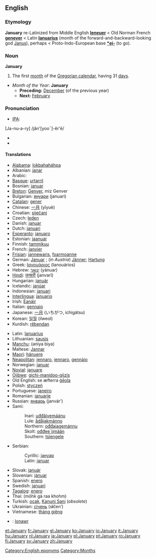 ==English==
===Etymology===
'''January''' re-Latinized from Middle English '''[[Ieneuer]]''' < Old Norman French '''[[genever]]''' < Latin '''[[Ianuarius]]''' (month of the forward-and-backward-looking god [[Janus]]), perhaps < Proto-Indo-European base '''[[*ei-]]''' (to go).

===Noun===
'''January'''
#The first [[month]] of the [[Gregorian calendar]], having 31 [[day]]s.

*''Month of the Year:'' '''January'''
**'''Preceding:''' [[December]] (of the previous year)
**'''Next:''' [[February]]

===Pronunciation===
*[[w:international phonetic alphabet|IPA]]: {{unicode|/ˈʤænjʊəɹɪ/}}
[Ja-nu-a-ry] /jăn'[yooˉ]-ĕr'ē/
*{{SAMPA|/"dZ{nju@ri/}}
*{{audio|en-us-January.ogg|Audio (US)}}

====Translations====
{{top}}
*[[Alabama]]: [[lokbahaháhpa]]
*Albanian: [[janar]]
*Arabic: {{ARchar|[[يناير|يَنَايِر]]}} {{IPAchar|(yanáːyir)}} {{m}}
*[[Basque]]: [[urtarril]]
*Bosnian: [[januar#Bosnian|januar]] {{m}}
*[[Breton]]: [[Genver]], miz Genver
*Bulgarian: [[януари]] (januari) {{m}}
*[[Catalan]]: [[gener]] {{m}}
*Chinese: [[一月]] (yīyuè)
*Croatian: [[siječanj]]
*Czech: [[leden]] {{m}}
*Danish: [[januar#Danish|januar]]
*Dutch: [[januari]] {{m}}
*[[Esperanto]]: [[januaro]]
*Estonian: [[jaanuar]]
*Finnish: [[tammikuu]]
*French: [[janvier]] {{m}}
*[[Frisian]]: [[jannewaris]], [[foarmoanne]]
*German: [[Januar]] {{m}}; (''in Austria'') [[Jänner]]; [[Hartung]] {{m}}
*Greek: [[Ιανουάριος]] (Ianouários) {{m}}
*Hebrew: [[ינואר]] (yánuar)
*[[Hindi]]: [[जनवरी]] (janvarī)
*Hungarian: [[január]]
*Icelandic: [[janúar]]
*Indonesian: [[januari]]
*[[Interlingua]]: [[januario]]
*Irish: [[Eanáir]]
*Italian: [[gennaio]] {{m}}
*Japanese: [[一月]] (いちがつ, ichigátsu)
*Korean: [[일월]] (ilweol)
*Kurdish: [[rêbendan]]
{{mid}}
*Latin: [[Ianuarius]] {{m}}
*Lithuanian: [[sausis]] {{m}}
*[[Manchu]]: (aniya biya)
*Maltese: [[Jannar]]
*[[Maori]]: [[hänuere]]
*[[Neapolitan]]: [[jennaro]], [[iennaro]], [[gennàio]]
*Norwegian: [[januar]]
*[[Novial]]: [[januare]]
*[[Ojibwe]]: [[gichi-manidoo-giizis]]
*Old English: se æfterra [[geola|ġēola]] {{m}}
*Polish: [[styczeń]]
*Portuguese: [[janeiro]]
*Romanian: [[ianuarie]]
*Russian: [[январь]] (janvár’) {{m}}
*Sami:
*:Inari: [[uđđâivemáánu]]
*:Lule: [[ådåjakmánno]]
*:Northern: [[ođđajagemánnu]]
*:Skolt: [[ođđeeˊjjmään]]
*:Southern: [[tsïengele]]
*Serbian:
*:Cyrillic: [[јануар#Serbian|јануар]] {{m}}
*:Latin: [[januar#Serbian|januar]] {{m}}
*Slovak: [[január]] {{m}}
*Slovenian: [[jánuar]] {{m}}
*Spanish: [[enero]]
*Swedish: [[januari]]
*[[Tagalog]]: [[enero#Tagalog|enero]]
*Thai: {{THchar|[[มกราคม]]}} (mōhk gà raa khohm)
*Turkish: [[ocak]], [[Kanuni Sani]] (''obsolete'')
*Ukrainian: [[cічень]] (s'''i'''čen’)
*Vietnamese: [[tháng giêng]]
*{{cy}}: [[Ionawr]] {{f}}
{{bottom}}

[[Category:English eponyms]]
[[Category:Months]]

[[et:January]]
[[fr:January]]
[[gl:January]]
[[ko:January]]
[[io:January]]
[[it:January]]
[[hu:January]]
[[nl:January]]
[[ja:January]]
[[pl:January]]
[[pt:January]]
[[ro:January]]
[[fi:January]]
[[sv:January]]
[[zh:January]]